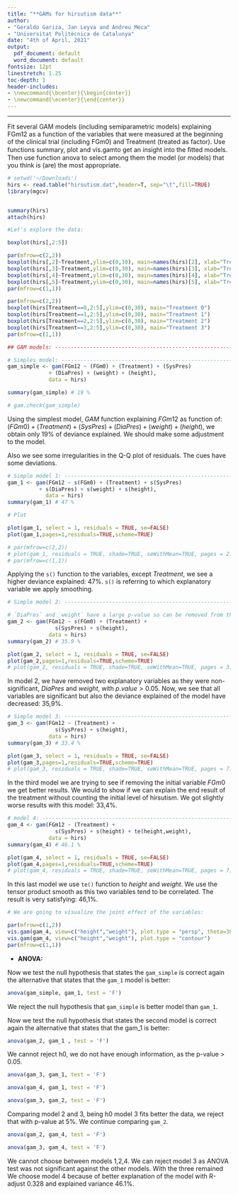 ```yaml
---
title: "**GAMs for hirsutism data**"
author:
- "Geraldo Gariza, Jan Leyva and Andreu Meca"  
- "Universitat Politècnica de Catalunya"
date: "4th of April, 2021"
output:
  pdf_document: default
  word_document: default
fontsize: 12pt
linestretch: 1.25
toc-depth: 1
header-includes:
- \newcommand{\bcenter}{\begin{center}}
- \newcommand{\ecenter}{\end{center}}
---
```

-----------------------------------------------------------------
\pagenumbering{gobble}

Fit several GAM models (including semiparametric models) explaining
FGm12 as a function of the variables that were measured at the beginning
of the clinical trial (including FGm0) and Treatment (treated as factor). Use
functions summary, plot and vis.gamto get an insight into the ﬁtted models.
Then use function anova to select among them the model (or models) that
you think is (are) the most appropriate.



```r
# setwd('~/Downloads')
hirs <- read.table("hirsutism.dat",header=T, sep="\t",fill=TRUE)
library(mgcv)


summary(hirs)
attach(hirs)

```

```r
#Let's explore the data:

boxplot(hirs[,2:5])

par(mfrow=c(2,2))
boxplot(hirs[,2]~Treatment,ylim=c(0,30), main=names(hirs)[2], xlab="Treatment")
boxplot(hirs[,3]~Treatment,ylim=c(0,30), main=names(hirs)[3], xlab="Treatment")
boxplot(hirs[,4]~Treatment,ylim=c(0,30), main=names(hirs)[4], xlab="Treatment")
boxplot(hirs[,5]~Treatment,ylim=c(0,30), main=names(hirs)[5], xlab="Treatment")
par(mfrow=c(1,1))

par(mfrow=c(2,2))
boxplot(hirs[Treatment==0,2:5],ylim=c(0,30), main="Treatment 0")
boxplot(hirs[Treatment==1,2:5],ylim=c(0,30), main="Treatment 1")
boxplot(hirs[Treatment==2,2:5],ylim=c(0,30), main="Treatment 2")
boxplot(hirs[Treatment==3,2:5],ylim=c(0,30), main="Treatment 3")
par(mfrow=c(1,1))
```


```r
## GAM models: -------------------------------------------------------------

# Simples model: -----------------------------------------------------------
gam_simple <- gam(FGm12 ~ (FGm0) + (Treatment) + (SysPres)
             + (DiaPres) + (weight) + (height), 
             data = hirs)

summary(gam_simple) # 19 %

# gam.check(gam_simple)
```
Using the simplest model, $GAM$ function explaining $FGm12$ as function of: 
$(FGm0) + (Treatment) + (SysPres)+ (DiaPres) + (weight) + (height)$, we obtain only 19% of deviance explained. We should make some adjustment to the model.

Also we see some irregularities in the Q-Q plot of residuals. The cues have some deviations.

```r
# Simple model 1: ----------------------------------------------------------
gam_1 <- gam(FGm12 ~ s(FGm0) + (Treatment) + s(SysPres)
          + s(DiaPres) + s(weight) + s(height), 
            data = hirs)
summary(gam_1) # 47 %

# Plot

plot(gam_1, select = 1, residuals = TRUE, se=FALSE)
plot(gam_1,pages=1,residuals=TRUE,scheme=TRUE)

# par(mfrow=c(2,2))
# plot(gam_1, residuals = TRUE, shade=TRUE, seWithMean=TRUE, pages = 2)
# par(mfrow=c(1,1))
```


Applying the `s()` function to the variables, except $Treatment$, we see a higher deviance explained: 47%. `s()` is referring to which explanatory variable we apply smoothing.

```r
# Simple model 2: ----------------------------------------------------------

# `DiaPres` and `weight` have a large p-value so can be removed from the model.
gam_2 <- gam(FGm12 ~ s(FGm0) + (Treatment) + 
               s(SysPres) + s(height), 
             data = hirs)
summary(gam_2) # 35.9 %

plot(gam_2, select = 1, residuals = TRUE, se=FALSE)
plot(gam_2,pages=1,residuals=TRUE,scheme=TRUE)
# plot(gam_2, residuals = TRUE, shade=TRUE, seWithMean=TRUE, pages = 3)
```
In model 2, we have removed two explanatory variables as they were non-significant, $DiaPres$ and $weight$, with $p.value>0.05$. Now, we see that all variables are significant but also the deviance explained of the model have decreased: 35,9%.

```r
# Simple model 3: ----------------------------------------------------------
gam_3 <- gam(FGm12 ~ (Treatment) + 
               s(SysPres) + s(height), 
             data = hirs)
summary(gam_3) # 33.4 %

plot(gam_3, select = 1, residuals = TRUE, se=FALSE)
plot(gam_3,pages=1,residuals=TRUE,scheme=TRUE)
# plot(gam_3, residuals = TRUE, shade=TRUE, seWithMean=TRUE, pages = 7)
```
In the third model we are trying to see if removing the initial variable $FGm0$ we get better results. We would to show if we can explain the end result of the treatment without counting the initial level of hirsutism. We got slightly worse results with this model: 33,4%.


```r
# model 4: ----------------------------------------------------------------
gam_4 <- gam(FGm12 ~ (Treatment) + 
               s(SysPres) + s(height) + te(height,weight), 
             data = hirs)
summary(gam_4) # 46.1 %

plot(gam_4, select = 1, residuals = TRUE, se=FALSE)
plot(gam_4,pages=1,residuals=TRUE,scheme=TRUE)
# plot(gam_4, residuals = TRUE, shade=TRUE, seWithMean=TRUE, pages = 7)

```

In this last model we use `te()` function to $height$ and $weight$. We use the tensor product smooth as this two variables tend to be correlated. The result is very satisfying: 46,1%.

```r
# We are going to visualize the joint effect of the variables:

par(mfrow=c(1,2))
vis.gam(gam_4, view=c("height","weight"), plot.type = "persp", theta=30, phi=30)
vis.gam(gam_4, view=c("height","weight"), plot.type = "contour")
par(mfrow=c(1,1))
```
\newpage
- **ANOVA:**

Now we test the null hypothesis that states the `gam_simple`
is correct again the alternative that states that the `gam_1` 
model is better:

```r
anova(gam_simple, gam_1, test = 'F')
```
We reject the null hypothesis that `gam_simple` is better model than `gam_1`.

Now we test the null hypothesis that states the second model
is correct again the alternative that states that the gam_1
is better:

```r
anova(gam_2, gam_1 , test = 'F')
```
We cannot reject h0, we do not have enough information, as the p-value > 0.05.


```r
anova(gam_3, gam_1, test = 'F')
```


```r
anova(gam_4, gam_1, test = 'F')
```
```r
anova(gam_3, gam_2, test = 'F')
```

Comparing model 2 and 3, being h0 model 3 fits better the data, we reject that with p-value at 5%.
We continue comparing `gam_2`.

```r
anova(gam_2, gam_4, test = 'F')
```
```r
anova(gam_3, gam_4, test = 'F')
```
We cannot choose between models 1,2,4. We can reject model 3 as ANOVA test was not significant against the other models. With the three remained We choose model 4 because of better explanation of the model with R-adjust 0.328 and explained variance 46.1%. 
